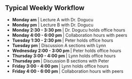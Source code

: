 ## Typical Weekly Workflow


```{=html}


<!--timeline from https://bootsnipp.com/snippets/xrKXW-->

<div class="container mt-5 mb-5">
  <div class="row">
    <div class="col-md-6 offset-md-3">
    	<ul class="timeline">
    	
    	<li> <b>Monday am</b> | Lecture A with Dr. Dogucu </li>
    	<li> <b>Monday pm</b> | Lecture B with Dr. Dogucu</li>
    	<li> <b>Monday 2:30 - 3:30 pm </b> | Dr. Dogucu holds office hours </li>
    		<li> <b>Monday 4:00 - 6:00 pm </b> | Collaboration hours with peers </li>
    	<li> <b>Tuesday 1:30 - 2:30 pm </b> | Peter holds office hours </li>
    	 <li> <b>Tuesday pm </b> | Discussion A sections with Lynn </li>
    	<li> <b>Wednesday 2:00 - 3:00 pm </b> | Peter holds office hours </li>
    	<li> <b>Thursday 3:00 - 4:00 pm </b> | Lynn holds office hours </li>
    	 <li> <b>Thursday pm </b> | Discussion B sections with Peter </li>
    	 <li> <b>Friday 3:00 - 4:00 pm </b> | Lynn holds office hours </li>
    	<li> <b>Friday 4:00 - 6:00 pm </b> | Collaboration hours with peers </li>
    	</ul>
    </div>
  </div>
</div>

```
